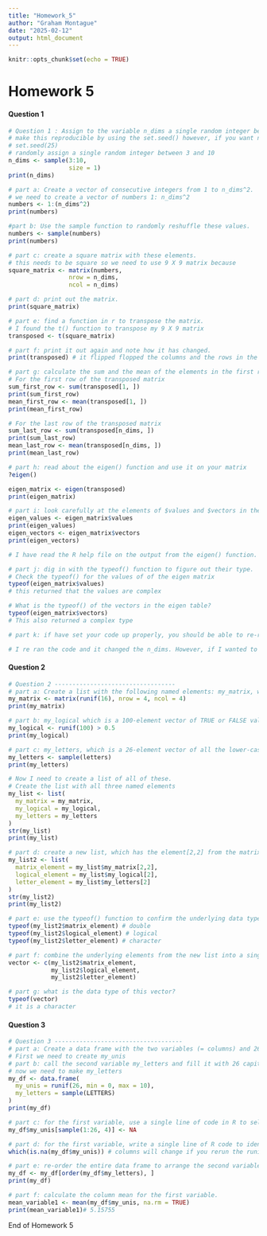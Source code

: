```yaml
---
title: "Homework_5"
author: "Graham Montague"
date: "2025-02-12"
output: html_document
---
```


```r
knitr::opts_chunk$set(echo = TRUE)
```
# Homework 5

#### Question 1

```r
# Question 1 : Assign to the variable n_dims a single random integer between 3 and 10.
# make this reproducible by using the set.seed() however, if you want new numbers you can comment this out
# set.seed(25) 
# randomly assign a single random integer between 3 and 10 
n_dims <- sample(3:10, 
                 size = 1)
print(n_dims)

# part a: Create a vector of consecutive integers from 1 to n_dims^2. 
# we need to create a vector of numbers 1: n_dims^2
numbers <- 1:(n_dims^2)
print(numbers)

#part b: Use the sample function to randomly reshuffle these values.
numbers <- sample(numbers)
print(numbers)

# part c: create a square matrix with these elements.
# this needs to be square so we need to use 9 X 9 matrix because
square_matrix <- matrix(numbers, 
                 nrow = n_dims, 
                 ncol = n_dims)

# part d: print out the matrix.
print(square_matrix)

# part e: find a function in r to transpose the matrix.
# I found the t() function to transpose my 9 X 9 matrix
transposed <- t(square_matrix)

# part f: print it out again and note how it has changed.
print(transposed) # it flipped flopped the columns and the rows in the matrix. For example, the value in [1,2] of 67 for the square_matrix matrix moved to [2,1] in the transposed matrix

# part g: calculate the sum and the mean of the elements in the first row and then the last row.
# For the first row of the transposed matrix
sum_first_row <- sum(transposed[1, ])
print(sum_first_row)
mean_first_row <- mean(transposed[1, ])
print(mean_first_row)

# For the last row of the transposed matrix
sum_last_row <- sum(transposed[n_dims, ])
print(sum_last_row)
mean_last_row <- mean(transposed[n_dims, ])
print(mean_last_row)

# part h: read about the eigen() function and use it on your matrix
?eigen()

eigen_matrix <- eigen(transposed)
print(eigen_matrix)

# part i: look carefully at the elements of $values and $vectors in the output. What kind of numbers are these?
eigen_values <- eigen_matrix$values
print(eigen_values)
eigen_vectors <- eigen_matrix$vectors
print(eigen_vectors)

# I have read the R help file on the output from the eigen() function. The help file states that the values and vectors may contain complex numbers. 

# part j: dig in with the typeof() function to figure out their type.
# Check the typeof() for the values of of the eigen matrix
typeof(eigen_matrix$values) 
# this returned that the values are complex

# What is the typeof() of the vectors in the eigen table?
typeof(eigen_matrix$vectors)
# This also returned a complex type

# part k: if have set your code up properly, you should be able to re-run it and create a matrix of different size because n_dims will change.

# I re ran the code and it changed the n_dims. However, if I wanted to keep the same table, I would run the set.seed() function to prevent it from changing each time and it is reproducible. 
```

#### Question 2

```r
# Question 2 ----------------------------------
# part a: Create a list with the following named elements: my_matrix, which is a 4 x 4 matrix filled with random uniform values
my_matrix <- matrix(runif(16), nrow = 4, ncol = 4)
print(my_matrix)

# part b: my_logical which is a 100-element vector of TRUE or FALSE values. Do this efficiently by setting up a vector of random values and then applying an inequality to it.
my_logical <- runif(100) > 0.5
print(my_logical)

# part c: my_letters, which is a 26-element vector of all the lower-case letters in random order.
my_letters <- sample(letters)
print(my_letters)

# Now I need to create a list of all of these. 
# Create the list with all three named elements
my_list <- list(
  my_matrix = my_matrix,
  my_logical = my_logical,
  my_letters = my_letters
)
str(my_list)
print(my_list)

# part d: create a new list, which has the element[2,2] from the matrix, the second element of the logical vector, and the second element of the letters vector.
my_list2 <- list(
  matrix_element = my_list$my_matrix[2,2],
  logical_element = my_list$my_logical[2],
  letter_element = my_list$my_letters[2]
)
str(my_list2)
print(my_list2)

# part e: use the typeof() function to confirm the underlying data types of each component in this list
typeof(my_list2$matrix_element) # double
typeof(my_list2$logical_element) # logical
typeof(my_list2$letter_element) # character

# part f: combine the underlying elements from the new list into a single atomic vector with the c() function.
vector <- c(my_list2$matrix_element,
            my_list2$logical_element,
            my_list2$letter_element)

# part g: what is the data type of this vector?
typeof(vector)
# it is a character
```

#### Question 3

```r
# Question 3 ------------------------------------
# part a: Create a data frame with the two variables (= columns) and 26 cases (= rows) below: call the first variable my_unis and fill it with 26 random uniform values from 0 to 10
# First we need to create my_unis
# part b: call the second variable my_letters and fill it with 26 capital letters in random order.
# now we need to make my_letters
my_df <- data.frame(
  my_unis = runif(26, min = 0, max = 10),
  my_letters = sample(LETTERS)
)
print(my_df)

# part c: for the first variable, use a single line of code in R to select 4 random rows and replace the numerical values in those rows with NA.
my_df$my_unis[sample(1:26, 4)] <- NA 

# part d: for the first variable, write a single line of R code to identify which rows have the missing values.
which(is.na(my_df$my_unis)) # columns will change if you rerun the runif() function above

# part e: re-order the entire data frame to arrange the second variable in alphabetical order
my_df <- my_df[order(my_df$my_letters), ]
print(my_df)

# part f: calculate the column mean for the first variable.
mean_variable1 <- mean(my_df$my_unis, na.rm = TRUE) 
print(mean_variable1)# 5.15755

```

End of Homework 5